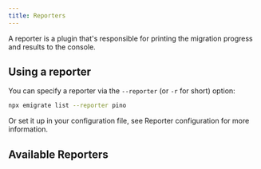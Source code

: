 ```yaml
---
title: Reporters
---
```



A reporter is a plugin that's responsible for printing the migration progress and results to the console.

## Using a reporter

You can specify a reporter via the `--reporter` (or `-r` for short) option:

```bash
npx emigrate list --reporter pino
```

Or set it up in your configuration file, see <Link href="/reference/configuration/#reporter">Reporter configuration</Link> for more information.

## Available Reporters

<CardGrid>
  <LinkCard title="Default Reporter" href="default/" />
  <LinkCard title="Pino Reporter" href="pino/" />
</CardGrid>
